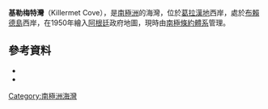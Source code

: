 {{coord|64|52|S|63|7|W|source:GNIS|display=title}}

'''基勒梅特灣'''（Killermet Cove），是[[南極洲|南極洲]]的海灣，位於[[葛拉漢地|葛拉漢地]]西岸，處於[[布賴德島|布賴德島]]西岸，在1950年繪入[[阿根廷|阿根廷]]政府地圖，現時由[[南極條約體系|南極條約體系]]管理。

==參考資料==
*{{cite gnis | type = antarid | id = 7930| name = Killermet Cove | accessdate = 2013-05-02}}
*{{usgs-gazetteer|id=7930}}

{{DEFAULTSORT:Killermet Cove}}
[[Category:南極洲海灣|Category:南極洲海灣]]


{{DancoCoast-geo-stub}}